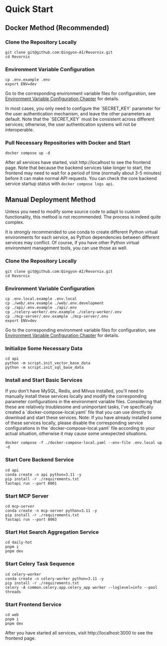 
# Quick Start

## Docker Method (Recommended)

<Steps>

### Clone the Repository Locally

```shell
git clone git@github.com:Qingyon-AI/Revornix.git
cd Revornix
```

### Environment Variable Configuration

```shell
cp .env.example .env
export ENV=dev
```

Go to the corresponding environment variable files for configuration, see [Environment Variable Configuration Chapter](environment) for details.

<Callout>
In most cases, you only need to configure the `SECRET_KEY` parameter for the user authentication mechanism, and leave the other parameters as default. Note that the `SECRET_KEY` must be consistent across different services; otherwise, the user authentication systems will not be interoperable.
</Callout>

### Pull Necessary Repositories with Docker and Start

```shell
docker compose up -d
```

After all services have started, visit http://localhost to see the frontend page. Note that because the backend services take longer to start, the frontend may need to wait for a period of time (normally about 3-5 minutes) before it can make normal API requests. You can check the core backend service startup status with `docker compose logs api`.

</Steps>

## Manual Deployment Method

Unless you need to modify some source code to adapt to custom functionality, this method is not recommended. The process is indeed quite complex.

<Callout>
	It is strongly recommended to use conda to create different Python virtual environments for each service, as Python dependencies between different services may conflict. Of course, if you have other Python virtual environment management tools, you can use those as well.
</Callout>

<Steps>

### Clone the Repository Locally

```shell
git clone git@github.com:Qingyon-AI/Revornix.git
cd Revornix
```

### Environment Variable Configuration

```shell
cp .env.local.example .env.local
cp ./web/.env.example ./web/.env.development
cp ./api/.env.example ./api/.env
cp ./celery-worker/.env.example ./celery-worker/.env
cp ./mcp-server/.env.example ./mcp-server/.env
export ENV=dev
```

Go to the corresponding environment variable files for configuration, see [Environment Variable Configuration Chapter](environment) for details.

### Initialize Some Necessary Data

```shell
cd api
python -m script.init_vector_base_data
python -m script.init_sql_base_data
```

### Install and Start Basic Services

<Callout>
	If you don't have MySQL, Redis, and Milvus installed, you'll need to manually install these services locally and modify the corresponding parameter configurations in the environment variable files.
	Considering that these are relatively troublesome and unimportant tasks, I've specifically created a `docker-compose-local.yaml` file that you can use directly to download and start these services.
</Callout>

<Callout type="warning">
	Note: If you have already installed some of these services locally, please disable the corresponding service configurations in the `docker-compose-local.yaml` file according to your actual situation, otherwise it may cause some unexpected situations.
</Callout>

```shell
docker compose -f ./docker-compose-local.yaml --env-file .env.local up -d 
```

### Start Core Backend Service

```shell
cd api
conda create -n api python=3.11 -y
pip install -r ./requirements.txt
fastapi run --port 8001
```

### Start MCP Server

```shell
cd mcp-server
conda create -n mcp-server python=3.11 -y
pip install -r ./requirements.txt
fastapi run --port 8003
```

### Start Hot Search Aggregation Service

```shell
cd daily-hot
pnpm i 
pnpm dev
```

### Start Celery Task Sequence

```shell
cd celery-worker
conda create -n celery-worker python=3.11 -y
pip install -r ./requirements.txt
celery -A common.celery.app.celery_app worker --loglevel=info --pool threads
```

### Start Frontend Service

```shell
cd web
pnpm i
pnpm dev
```

</Steps>

After you have started all services, visit http://localhost:3000 to see the frontend page.
